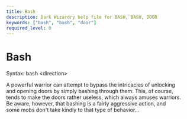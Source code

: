 ```yaml
---
title: Bash
description: Dark Wizardry help file for BASH, BASH, DOOR
keywords: ["bash", "bash", "door"]
required_level: 0
---
```


# Bash

Syntax: bash \<direction\>  

A powerful warrior can attempt to bypass the intricacies of unlocking  
and opening doors by simply bashing through them.  This, of course,  
tends to make the doors rather useless, which always amuses warriors.  
Be aware, however, that bashing is a fairly aggressive action, and  
some mobs don't take kindly to that type of behavior...